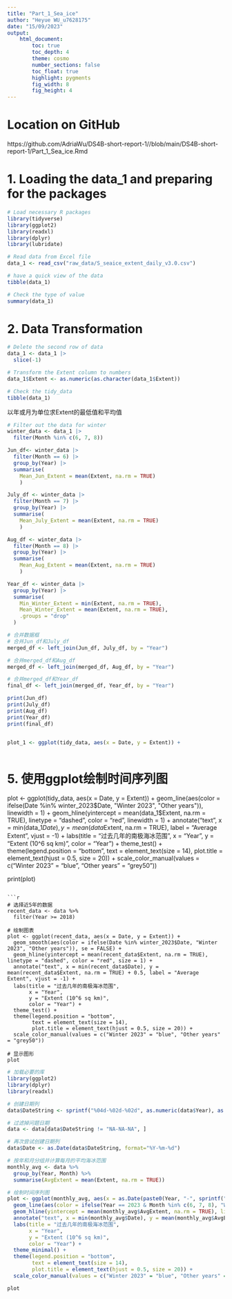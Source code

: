 ```yaml
---
title: "Part_1_Sea_ice"
author: "Heyue WU_u7628175"
date: "15/09/2023"
output:  
    html_document:
        toc: true
        toc_depth: 4
        theme: cosmo
        number_sections: false
        toc_float: true
        highlight: pygments
        fig_width: 8
        fig_height: 4
---
```


# Location on GitHub

https://github.com/AdriaWu/DS4B-short-report-1//blob/main/DS4B-short-report-1/Part_1_Sea_ice.Rmd

# 1. Loading the data_1 and preparing for the packages

```r
# Load necessary R packages
library(tidyverse)
library(ggplot2)
library(readxl)
library(dplyr)
library(lubridate)

# Read data from Excel file
data_1 <- read_csv("raw_data/S_seaice_extent_daily_v3.0.csv")

# have a quick view of the data
tibble(data_1)

# Check the type of value
summary(data_1)
```

# 2. Data Transformation

```r
# Delete the second row of data
data_1 <- data_1 |>
  slice(-1)

# Transform the Extent column to numbers
data_1$Extent <- as.numeric(as.character(data_1$Extent))

# Check the tidy_data
tibble(data_1)
```
以年或月为单位求Extent的最低值和平均值


```r
# Filter out the data for winter
winter_data <- data_1 |>
  filter(Month %in% c(6, 7, 8))

Jun_df<- winter_data |>
  filter(Month == 6) |>
  group_by(Year) |>
  summarise(
    Mean_Jun_Extent = mean(Extent, na.rm = TRUE)
    )

July_df <- winter_data |>
  filter(Month == 7) |>
  group_by(Year) |>
  summarise(
    Mean_July_Extent = mean(Extent, na.rm = TRUE)
    )

Aug_df <- winter_data |>
  filter(Month == 8) |>
  group_by(Year) |>
  summarise(
    Mean_Aug_Extent = mean(Extent, na.rm = TRUE)
    )

Year_df <- winter_data |>
  group_by(Year) |>
  summarise(
    Min_Winter_Extent = min(Extent, na.rm = TRUE),
    Mean_Winter_Extent = mean(Extent, na.rm = TRUE),
    .groups = "drop"
  )

# 合并数据框
# 合并Jun_df和July_df
merged_df <- left_join(Jun_df, July_df, by = "Year")

# 合并merged_df和Aug_df
merged_df <- left_join(merged_df, Aug_df, by = "Year")

# 合并merged_df和Year_df
final_df <- left_join(merged_df, Year_df, by = "Year")

print(Jun_df)
print(July_df)
print(Aug_df)
print(Year_df)
print(final_df)

```
```r

```


```r
plot_1 <- ggplot(tidy_data, aes(x = Date, y = Extent)) +
  
```


# 5. 使用ggplot绘制时间序列图
plot <- ggplot(tidy_data, aes(x = Date, y = Extent)) +
  geom_line(aes(color = ifelse(Date %in% winter_2023$Date, "Winter 2023", "Other years")), linewidth = 1) +
  geom_hline(yintercept = mean(data_1$Extent, na.rm = TRUE), linetype = "dashed", color = "red", linewidth = 1) +
  annotate("text", x = min(data_1$Date), y = mean(data$Extent, na.rm = TRUE), label = "Average Extent", vjust = -1) +
  labs(title = "过去几年的南极海冰范围",
       x = "Year",
       y = "Extent (10^6 sq km)",
       color = "Year") +
  theme_test() +
  theme(legend.position = "bottom",
        text = element_text(size = 14),
        plot.title = element_text(hjust = 0.5, size = 20)) +
  scale_color_manual(values = c("Winter 2023" = "blue", "Other years" = "grey50"))

print(plot)

```

```r
# 选择近5年的数据
recent_data <- data %>%
  filter(Year >= 2018)

# 绘制图表
plot <- ggplot(recent_data, aes(x = Date, y = Extent)) +
  geom_smooth(aes(color = ifelse(Date %in% winter_2023$Date, "Winter 2023", "Other years")), se = FALSE) +
  geom_hline(yintercept = mean(recent_data$Extent, na.rm = TRUE), linetype = "dashed", color = "red", size = 1) +
  annotate("text", x = min(recent_data$Date), y = mean(recent_data$Extent, na.rm = TRUE) + 0.5, label = "Average Extent", vjust = -1) +
  labs(title = "过去几年的南极海冰范围",
       x = "Year",
       y = "Extent (10^6 sq km)",
       color = "Year") +
  theme_test() +
  theme(legend.position = "bottom",
        text = element_text(size = 14),
        plot.title = element_text(hjust = 0.5, size = 20)) +
  scale_color_manual(values = c("Winter 2023" = "blue", "Other years" = "grey50"))

# 显示图形
plot

```


```r
# 加载必要的库
library(ggplot2)
library(dplyr)
library(readxl)

# 创建日期列
data$DateString <- sprintf("%04d-%02d-%02d", as.numeric(data$Year), as.numeric(data$Month), as.numeric(data$Day))

# 过滤掉问题日期
data <- data[data$DateString != "NA-NA-NA", ]

# 再次尝试创建日期列
data$Date <- as.Date(data$DateString, format="%Y-%m-%d")

# 按年和月分组并计算每月的平均海冰范围
monthly_avg <- data %>%
  group_by(Year, Month) %>%
  summarise(AvgExtent = mean(Extent, na.rm = TRUE))

# 绘制时间序列图
plot <- ggplot(monthly_avg, aes(x = as.Date(paste0(Year, "-", sprintf("%02d", Month), "-01")), y = AvgExtent)) +
  geom_line(aes(color = ifelse(Year == 2023 & Month %in% c(6, 7, 8), "Winter 2023", "Other years")), size = 1) +
  geom_hline(yintercept = mean(monthly_avg$AvgExtent, na.rm = TRUE), linetype = "dashed", color = "red", size = 1) +
  annotate("text", x = min(monthly_avg$Date), y = mean(monthly_avg$AvgExtent, na.rm = TRUE) + 0.5, label = "Average Extent", vjust = -1) +
  labs(title = "过去几年的南极海冰范围",
       x = "Year",
       y = "Extent (10^6 sq km)",
       color = "Year") +
  theme_minimal() +
  theme(legend.position = "bottom",
        text = element_text(size = 14),
        plot.title = element_text(hjust = 0.5, size = 20)) +
  scale_color_manual(values = c("Winter 2023" = "blue", "Other years" = "grey50"))

plot

```




